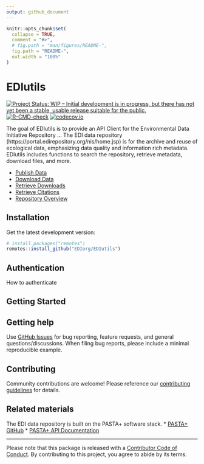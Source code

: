 ```yaml
---
output: github_document
---
```


<!-- README.md is generated from README.Rmd. Please edit that file -->

```r
knitr::opts_chunk$set(
  collapse = TRUE,
  comment = "#>",
  # fig.path = "man/figures/README-",
  fig.path = "README-",
  out.width = "100%"
)
```

# EDIutils

<!-- badges: start -->
[![Project Status: WIP – Initial development is in progress, but there has not yet been a stable, usable release suitable for the public.](https://www.repostatus.org/badges/latest/wip.svg)](https://www.repostatus.org/#wip)
[![R-CMD-check](https://github.com/EDIorg/EDIutils/workflows/R-CMD-check/badge.svg)](https://github.com/EDIorg/EDIutils/actions)
[![codecov.io](https://codecov.io/gh/EDIorg/EDIutils/branch/master/graph/badge.svg)](https://codecov.io/github/EDIorg/EDIutils?branch=master)
<!-- badges: end -->

The goal of EDIutils is to provide an API Client for the Environmental Data Initiative Repository ... The EDI data repository (https://portal.edirepository.org/nis/home.jsp) is for the archive and reuse of ecological data, emphasizing data quality and information rich metadata. EDIutils includes functions to search the repository, retrieve metadata, download files, and more.

* [Publish Data]()
* [Download Data]()
* [Retrieve Downloads]()
* [Retrieve Citations]()
* [Repository Overview]()

## Installation

Get the latest development version:
```r
# install.packages("remotes")
remotes::install_github("EDIorg/EDIutils")
```

## Authentication

How to authenticate

## Getting Started


## Getting help

Use [GitHub Issues](https://github.com/EDIorg/EDIutils/issues) for bug reporting, feature requests, and general questions/discussions. When filing bug reports, please include a minimal reproducible example.

## Contributing

Community contributions are welcome! Please reference our [contributing guidelines](https://github.com/EDIorg/EDIutils/blob/master/CONTRIBUTING.md) for details.

## Related materials

The EDI data repository is built on the PASTA+ software stack.
* [PASTA+ GitHub](https://github.com/PASTAplus/PASTA)
* [PASTA+ API Documentation](https://pastaplus-core.readthedocs.io/en/latest/index.html#)

-----

Please note that this package is released with a [Contributor Code of Conduct](https://ropensci.org/code-of-conduct/). By contributing to this project, you agree to abide by its terms.